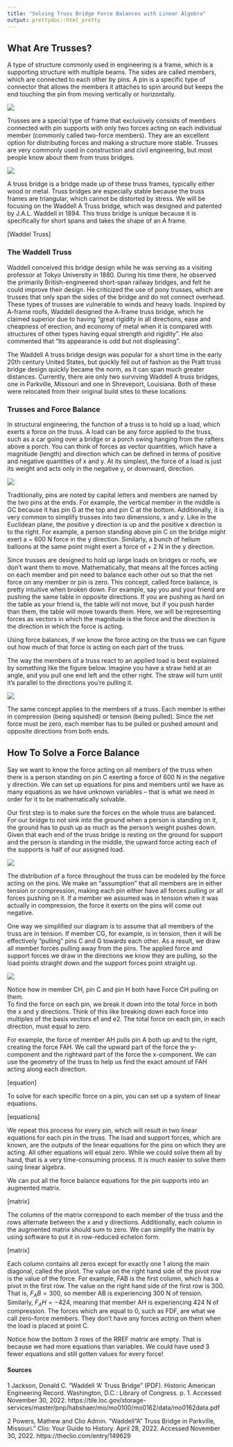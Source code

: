 ```yaml
---
title: "Solving Truss Bridge Force Balances with Linear Algebra"
output: prettydoc::html_pretty
---
```


## What Are Trusses?

A type of structure commonly used in engineering is a frame, which is a supporting structure with multiple beams. The sides are called members, which are connected to each other by  pins. A pin is a specific type of connector that allows the members it attaches to spin around but keeps the end touching the pin from moving vertically or horizontally. 

![](images/image1.png)

Trusses are a special type of frame that exclusively consists of members connected with pin supports with only two forces acting on each individual member (commonly called two-force members). They are an excellent option for distributing forces and making a structure more stable. Trusses are very commonly used in construction and civil engineering, but most people know about them from truss bridges. 

![](images/image2.png)

A truss bridge is a bridge made up of these truss frames, typically either wood or metal.  Truss bridges are especially stable because the truss frames are triangular, which cannot be distorted by stress.  We will be focusing on the Waddell A Truss bridge, which was designed and patented by J.A.L. Waddell in 1894.  This truss bridge is unique because it is specifically for short spans and takes the shape of an A frame.  

[Waddel Truss]

### The Waddell Truss

Waddell conceived this bridge design while he was serving as a visiting professor at Tokyo University in 1880.  During his time there, he observed the primarily British-engineered short-span railway bridges, and felt he could improve their design.  He criticized the use of pony trusses, which are trusses that only span the sides of the bridge and do not connect overhead.  These types of trusses are vulnerable to winds and heavy loads.  Inspired by A-frame roofs, Waddell designed the A-frame truss bridge, which he claimed superior due to having “great rigidity in all directions, ease and cheapness of erection, and economy of metal when it is compared with structures of other types having equal strength and rigidity”.  He also commented that “Its appearance is odd but not displeasing”.

The Waddell A truss bridge design was popular for a short time in the early 20th century United States, but quickly fell out of fashion as the Pratt truss bridge design quickly became the norm, as it can span much greater distances.  Currently, there are only two surviving Waddell A truss bridges, one in Parkville, Missouri and one in Shreveport, Louisiana.  Both of these were relocated from their original build sites to these locations. 


### Trusses and Force Balance

In structural engineering, the function of a truss is to hold up a load, which exerts a force on the truss. A load can be any force applied to the truss, such as a car going over a bridge or a porch swing hanging from the rafters above a porch. You can think of forces as vector quantities, which have a magnitude (length) and direction which can be defined in terms of positive and negative quantities of x and y. At its simplest, the force of a load is just its weight and acts only in the negative y, or downward, direction. 

![](images/image3.png)

Traditionally, pins are noted by capital letters and members are named by the two pins at the ends. For example, the vertical member in the middle is GC because it has pin G at the top and pin C at the bottom. Additionally, it is very common to simplify trusses into two dimensions, x and y. Like in the Euclidean plane, the positive y direction is up and the positive x direction is to the right. For example, a person standing above pin C on the bridge might exert a ~ 600 N force in the y direction. Similarly, a bunch of helium balloons at the same point might exert a force of + 2 N in the y direction. 

Since trusses are designed to hold up large loads on bridges or roofs, we don’t want them to move. Mathematically, that means all the forces acting on each member and pin need to balance each other out so that the net force on any member or pin is zero. This concept, called force balance, is  pretty intuitive when broken down. For example, say you and your friend are pushing the same table in opposite directions. If you are pushing as hard on the table as your friend is, the table will not move, but if you push harder than them, the table will move towards them. Here, we will be representing forces as vectors in which the magnitude is the force and the direction is the direction in which the force is acting. 

Using force balances, if we know the force acting on the truss we can figure out how much of that force is acting on each part of the truss.

The way the members of a truss react to an applied load is best explained by something like the figure below. Imagine you have a straw held at an angle, and you pull one end left and the other right. The straw will turn until it’s parallel to the directions you’re pulling it.

![](images/image4.png)


The same concept applies to the members of a truss. Each member is either in compression (being squished) or tension (being pulled). Since the net force must be zero, each member has to be pulled or pushed amount and opposite directions from both ends. 


## How To Solve a Force Balance

Say we want to know the force acting on all members of the truss when there is a person standing on pin C exerting a force of 600 N in the negative y direction. We can set up equations for pins and members until we have as many equations as we have unknown variables – that is what we need in order for it to be mathematically solvable. 

Our first step is to make sure the forces on the whole truss are balanced. For our bridge to not sink into the ground when a person is standing on it, the ground has to push up as much as the person’s weight pushes down. Given that each end of the truss bridge is resting on the ground for support and the person is standing in the middle, the upward force acting each of the supports is half of our assigned load.

![](images/image5.png)

The distribution of a force throughout the truss can be modeled by the force acting on the pins. We make an “assumption” that all members are in either tension or compression, making each pin either have all forces pulling or all forces pushing on it. If a member we assumed was in tension when it was actually in compression, the force it exerts on the pins will come out negative. 

One way we simplified our diagram is to assume that all members of the truss are in tension. If member CG, for example, is in tension, then it will be effectively “pulling” pins C and G towards each other. As a result, we draw all member forces pulling away from the pins. The applied force and support forces we draw in the directions we know they are pulling, so the load points straight down and the support forces point straight up. 

![](images/image6.png)

Notice how in member CH, pin C and pin H both have Force CH pulling on them.   
To find the force on each pin, we break it down into the total force in both the x and y directions. Think of this like breaking down each force into multiples of the basis vectors e1 and e2. The total force on each pin, in each direction, must equal to zero. 

For example, the force of member AH pulls pin A both up and to the right, creating the force FAH. We call the upward part of the force the y-component and the rightward part of the force the x-component. We can use the geometry of the truss to help us find the exact amount of FAH acting along each direction. 

[equation]

To solve for each specific force on a pin, you can set up a system of linear equations.

[equations]

We repeat this process for every pin, which will result in two linear equations for each pin in the truss. The load and support forces, which are known, are the outputs of the linear equations for the pins on which they are acting. All other equations will equal zero. While we could solve them all by hand, that is a very time-consuming process. It is much easier to solve them using linear algebra. 

We can put all the force balance equations for the pin supports into an augmented matrix. 

[matrix]

The columns of the matrix correspond to each member of the truss and the rows alternate between the x and y directions. Additionally, each column in the augmented matrix should sum to zero. We can simplify the matrix by using software to put it in row-reduced echelon form. 

[matrix]

Each column contains all zeros except for exactly one 1 along the main diagonal, called the pivot. The value on the right hand side of the pivot row is the value of the force. For example, FAB is the first column, which has a pivot in the first row. The value on the right hand side of the first row is 300. That is, $F_AB = 300$, so member AB is experiencing 300 N of tension. Similarly, $F_AH = -424$, meaning that member AH is experiencing 424 N of compression. The forces which are equal to 0, such as FDF, are what we call zero-force members. They don’t have any forces acting on them when the load is placed at point C. 

Notice how the bottom 3 rows of the RREF matrix are empty. That is because we had more equations than variables. We could have used 3 fewer equations and still gotten values for every force! 


#### Sources

1  Jackson, Donald C. "Waddell 'A' Truss Bridge" (PDF). Historic American Engineering Record. Washington, D.C.: Library of Congress. p. 1. Accessed November 30, 2022.
https://tile.loc.gov/storage-services/master/pnp/habshaer/mo/mo0100/mo0162/data/mo0162data.pdf 

 2         Powers, Mathew and Clio Admin. "Waddell "A" Truss Bridge in Parkville, Missouri." Clio: Your Guide to History. April 28, 2022.  Accessed November 30, 2022. https://theclio.com/entry/149629

